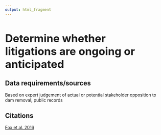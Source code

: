 ```yaml
---
output: html_fragment
---
```


<style type="text/css">
  h1{
  font-size: 2.5em;
}
</style>

# Determine whether litigations are ongoing or anticipated

## Data requirements/sources
Based on expert judgement of actual or potential stakeholder opposition to dam removal, public records

## Citations
[Fox et al. 2016](https://www.sciencedirect.com/science/article/pii/S0016718516300720){target="_blank"}
